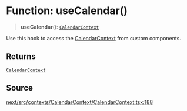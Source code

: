 # Function: useCalendar()

> **useCalendar**(): [`CalendarContext`](/api/next/interfaces/CalendarContext.mdx)

Use this hook to access the [CalendarContext](/api/next/interfaces/CalendarContext.mdx) from custom components.

## Returns

[`CalendarContext`](/api/next/interfaces/CalendarContext.mdx)

## Source

[next/src/contexts/CalendarContext/CalendarContext.tsx:188](https://github.com/gpbl/react-day-picker/blob/6515ed496/next/src/contexts/CalendarContext/CalendarContext.tsx#L188)
